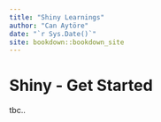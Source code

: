 ```yaml
--- 
title: "Shiny Learnings"
author: "Can Aytöre"
date: "`r Sys.Date()`"
site: bookdown::bookdown_site
---
```


# Shiny - Get Started

tbc..
